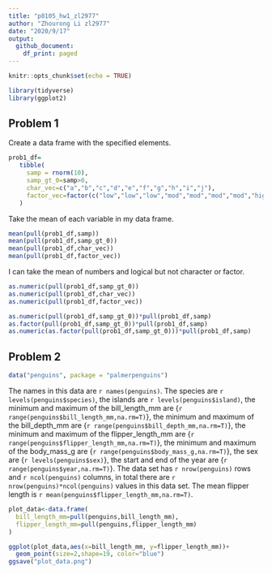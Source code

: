 ```yaml
---
title: "p8105_hw1_zl2977"
author: "Zhourong Li zl2977"
date: "2020/9/17"
output:
  github_document:
    df_print: paged
---
```



```r
knitr::opts_chunk$set(echo = TRUE)
```

```r
library(tidyverse)
library(ggplot2)
```

## Problem 1

Create a data frame with the specified elements.

```r

prob1_df=
   tibble(
     samp = rnorm(10),
     samp_gt_0=samp>0,
     char_vec=c("a","b","c","d","e","f","g","h","i","j"),
     factor_vec=factor(c("low","low","low","mod","mod","mod","mod","high","high","high"))
   )
```
Take the mean of each variable in my data frame.

```r
mean(pull(prob1_df,samp))
mean(pull(prob1_df,samp_gt_0))
mean(pull(prob1_df,char_vec))
mean(pull(prob1_df,factor_vec))
```
I can take the mean of numbers and logical but not character or factor.

```r
as.numeric(pull(prob1_df,samp_gt_0))
as.numeric(pull(prob1_df,char_vec))
as.numeric(pull(prob1_df,factor_vec))
```
```r
as.numeric(pull(prob1_df,samp_gt_0))*pull(prob1_df,samp)
as.factor(pull(prob1_df,samp_gt_0))*pull(prob1_df,samp)
as.numeric(as.factor(pull(prob1_df,samp_gt_0)))*pull(prob1_df,samp)

```



## Problem 2

```r
data("penguins", package = "palmerpenguins")

```

The names in this data are `r names(penguins)`. 
The species are `r levels(penguins$species)`, 
the islands are `r levels(penguins$island)`, 
the minimum and maximum  of the bill_length_mm are {`r range(penguins$bill_length_mm,na.rm=T)`}, 
the minimum and maximum  of the bill_depth_mm are {`r range(penguins$bill_depth_mm,na.rm=T)`}, 
the minimum and maximum  of the flipper_length_mm are {`r range(penguins$flipper_length_mm,na.rm=T)`}, 
the minimum and maximum  of the body_mass_g are {`r range(penguins$body_mass_g,na.rm=T)`}, 
the sex are {`r levels(penguins$sex)`}, 
the start and end  of the year are {`r range(penguins$year,na.rm=T)`}. 
The data set has `r nrow(penguins)` rows and `r ncol(penguins)` columns, 
in total there are `r nrow(penguins)*ncol(penguins)` values in this data set. 
The mean flipper length is `r mean(penguins$flipper_length_mm,na.rm=T)`.

```r

plot_data<-data.frame(
  bill_length_mm=pull(penguins,bill_length_mm),
  flipper_length_mm=pull(penguins,flipper_length_mm)
)

ggplot(plot_data,aes(x=bill_length_mm, y=flipper_length_mm))+
  geom_point(size=2,shape=19, color="blue")
ggsave("plot_data.png")
```
